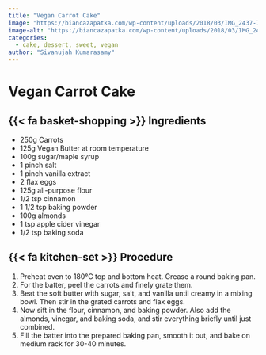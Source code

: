```yaml
---
title: "Vegan Carrot Cake"
image: "https://biancazapatka.com/wp-content/uploads/2018/03/IMG_2437-720x895.jpg"
image-alt: "https://biancazapatka.com/wp-content/uploads/2018/03/IMG_2437-720x895.jpg"
categories:
  - cake, dessert, sweet, vegan
author: "Sivanujah Kumarasamy"
---
```


# Vegan Carrot Cake

## {{< fa basket-shopping >}} Ingredients

- 250g Carrots
- 125g Vegan Butter at room temperature
- 100g sugar/maple syrup
- 1 pinch salt
- 1 pinch vanilla extract
- 2 flax eggs
- 125g all-purpose flour
- 1/2 tsp cinnamon
- 1 1/2 tsp baking powder
- 100g almonds
- 1 tsp apple cider vinegar
- 1/2 tsp baking soda

## {{< fa kitchen-set >}} Procedure

1. Preheat oven to 180°C top and bottom heat. Grease a round baking pan.
2. For the batter, peel the carrots and finely grate them.
3. Beat the soft butter with sugar, salt, and vanilla until creamy in a mixing bowl. Then stir in the grated carrots and flax eggs.
4. Now sift in the flour, cinnamon, and baking powder. Also add the almonds, vinegar, and baking soda, and stir everything briefly until just combined.
5. Fill the batter into the prepared baking pan, smooth it out, and bake on medium rack for 30-40 minutes.
